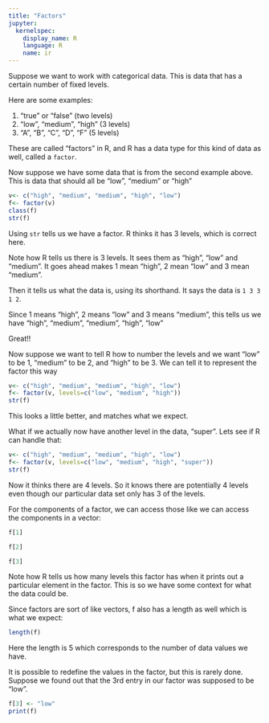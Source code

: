 ```yaml
---
title: "Factors"
jupyter:
  kernelspec:
    display_name: R
    language: R
    name: ir
---
```


Suppose we want to work with categorical data. This is data that has a certain number of fixed levels. 

Here are some examples:

1. "true" or "false" (two levels) 
1. "low", "medium", "high" (3 levels) 
1. "A", "B", "C", "D", "F" (5 levels)

These are called "factors" in R, and R has a data type for this kind of data as well, called a `factor`.

Now suppose we have some data that is from the second example above. This is data that should all be "low", "medium" or "high"

```r
v<- c("high", "medium", "medium", "high", "low")
f<- factor(v)
class(f)
str(f)
```

Using `str` tells us we have a factor. R thinks it has 3 levels, which is correct here.

Note how R tells us there is 3 levels. It sees them as "high", "low" and "medium". It goes ahead makes 1 mean "high", 2 mean "low" and 3 mean "medium". 

Then it tells us what the data is, using its shorthand.  It says the data is `1 3 3 1 2`. 

Since 1 means "high", 2 means "low" and 3 means "medium", this tells us we have "high", "medium", "medium", "high", "low"

Great!!

Now suppose we want to tell R how to number the levels and we want "low" to be 1, "medium" to be 2, and "high" to be 3. We can tell it to represent the factor this way  

```r
v<- c("high", "medium", "medium", "high", "low")
f<- factor(v, levels=c("low", "medium", "high"))
str(f)
```

This looks a little better, and matches what we expect. 

What if we actually now have another level in the data, "super". Lets see if R can handle that:   

```r
v<- c("high", "medium", "medium", "high", "low")
f<- factor(v, levels=c("low", "medium", "high", "super"))
str(f)
```

Now it thinks there are 4 levels. So it knows there are potentially 4 levels even though our particular data set only has 3 of the levels.

For the components of a factor, we can access those like we can access the components in a vector:

```r
f[1]
```

```r
f[2]
```

```r
f[3]
```

Note how R tells us how many levels this factor has when it prints out a particular element in the factor. This is so we have some context for what the data could be.

Since factors are sort of like vectors, f also has a length as well which is what we expect:

```r
length(f)
```
Here the length is 5 which corresponds to the number of data values we have. 

It is possible to redefine the values in the factor, but this is rarely done. Suppose we found out that the 3rd entry in our factor was supposed to be "low". 

```r
f[3] <- "low"
print(f)
```
